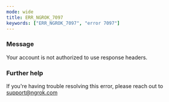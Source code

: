 ```yaml
---
mode: wide
title: ERR_NGROK_7097
keywords: ["ERR_NGROK_7097", "error 7097"]
---
```



### Message

Your account is not authorized to use response headers.

<ErrorDetails />

### Further help

If you're having trouble resolving this error, please reach out to [support@ngrok.com](mailto:support@ngrok.com?subject=Help%20with%20ERR_NGROK_7097)
